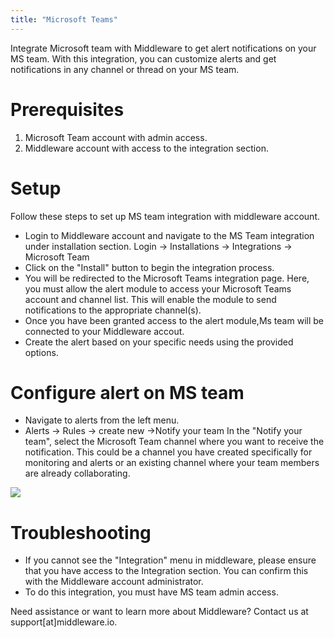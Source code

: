 ```yaml
---
title: "Microsoft Teams"
---
```


Integrate Microsoft team with Middleware to get alert notifications on your MS team. With this integration, you can customize alerts and get notifications in any channel or thread on your MS team.

# Prerequisites

1.  Microsoft Team account with admin access.
2.  Middleware account with access to the integration section.  

# Setup

Follow these steps to set up MS team integration with middleware account.
-   Login to Middleware account and navigate to the MS Team integration under installation section. Login -> Installations -> Integrations -> Microsoft Team
-   Click on the "Install" button to begin the integration process.
-   You will be redirected to the Microsoft Teams integration page. Here, you must allow the alert module to access your Microsoft Teams account and channel list. This will enable the module to send notifications to the appropriate channel(s).
-   Once you have been granted access to the alert module,Ms team will be connected to your Middleware accout.
-   Create the alert based on your specific needs using the provided options.

# Configure alert on MS team

-   Navigate to alerts from the left menu.
-   Alerts -> Rules -> create new ->Notify your team
    In the "Notify your team", select the Microsoft Team channel where you want to receive the notification. This could be a channel you have created specifically for monitoring and alerts or an existing channel where your team members are already collaborating.

![](/images/integration/ms1.png)

# Troubleshooting

-   If you cannot see the "Integration" menu in middleware, please ensure that you have access to the Integration section. You can confirm this with the Middleware account administrator.
-   To do this integration, you must have MS team admin access.

<Note> Need assistance or want to learn more about Middleware? Contact us at support[at]middleware.io. </Note>

